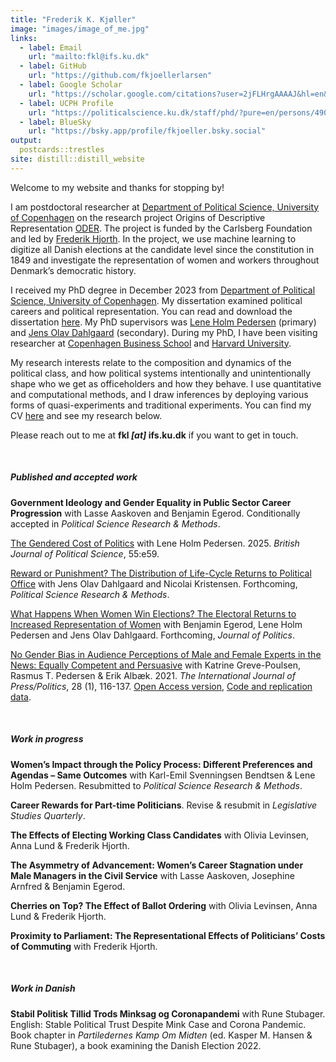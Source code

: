 ```yaml
---
title: "Frederik K. Kjøller"
image: "images/image_of_me.jpg"
links:
  - label: Email
    url: "mailto:fkl@ifs.ku.dk"
  - label: GitHub
    url: "https://github.com/fkjoellerlarsen"
  - label: Google Scholar
    url: "https://scholar.google.com/citations?user=2jFLHrgAAAAJ&hl=en&oi=ao"
  - label: UCPH Profile
    url: "https://politicalscience.ku.dk/staff/phd/?pure=en/persons/490612"
  - label: BlueSky
    url: "https://bsky.app/profile/fkjoeller.bsky.social"
output:
  postcards::trestles
site: distill::distill_website
---
```


Welcome to my website and thanks for stopping by!

I am postdoctoral researcher at [Department of Political Science, University of Copenhagen](https://politicalscience.ku.dk/) on the research project Origins of Descriptive Representation [ODER](https://www.carlsbergfondet.dk/en/Forskningsaktiviteter/Bevillingsstatistik/Bevillingsoversigt/CF22_0819_Frederik-Hjorth). The project is funded by the Carlsberg Foundation and led by [Frederik Hjorth](https://fghjorth.github.io/). In the project, we use machine learning to digitize all Danish elections at the candidate level since the constitution in 1849 and investigate the representation of women and workers throughout Denmark's democratic history.

I received my PhD degree in December 2023 from [Department of Political Science, University of Copenhagen](https://politicalscience.ku.dk/). My dissertation examined political careers and political representation. You can read and download the dissertation [here](https://www.dropbox.com/scl/fi/enie81c4cpdcdr0q4jruv/Kjoeller2023morethanajob.pdf?rlkey=x45lifhnqa7a23a6a9b9jf1dv&dl=0). My PhD supervisors was [Lene Holm Pedersen](https://politicalscience.ku.dk/staff/Academic_staff/?pure=en/persons/16215) (primary) and [Jens Olav Dahlgaard](https://jodahlgaard.com/) (secondary). During my PhD, I have been visiting researcher at [Copenhagen Business School](https://www.cbs.dk/en/research/departments-and-centres/department-of-international-economics-government-and-business) and [Harvard University](https://gov.harvard.edu).

My research interests relate to the composition and dynamics of the political class, and how political systems intentionally and unintentionally shape who we get as officeholders and how they behave. I use quantitative and computational methods, and I draw inferences by deploying various forms of quasi-experiments and traditional experiments.  You can find my CV [here](https://www.dropbox.com/scl/fi/n8i2dm6o9d36fgos6rlv9/cv_frederik_kjoeller.pdf?rlkey=8vsa9imyxu31eigplwq3egomt&dl=0) and see my research below.

Please reach out to me at **fkl *[at]* ifs.ku.dk** if you want to get in touch.

<br>

##### **Published and accepted work**

<p>

__Government Ideology and Gender Equality in Public Sector Career Progression__ with Lasse Aaskoven and Benjamin Egerod. Conditionally accepted in *Political Science Research & Methods*.

[The Gendered Cost of Politics](https://www.cambridge.org/core/journals/british-journal-of-political-science/article/gendered-cost-of-politics/2EADF7209471F07DDFEFB7F4D19A594D) with Lene Holm Pedersen. 2025. *British Journal of Political Science*, 55:e59.

[Reward or Punishment? The Distribution of Life-Cycle Returns to Political Office](https://www.cambridge.org/core/journals/political-science-research-and-methods/article/reward-or-punishment-the-distribution-of-lifecycle-returns-to-political-office/9D15D43DAF4D7BCA1AE469E4E1BC0DE7) with Jens Olav Dahlgaard and Nicolai Kristensen. Forthcoming, *Political Science Research & Methods*.

[What Happens When Women Win Elections? The Electoral Returns to Increased Representation of Women](https://www.journals.uchicago.edu/doi/abs/10.1086/734266?journalCode=jop) with Benjamin Egerod, Lene Holm Pedersen and Jens Olav Dahlgaard. Forthcoming, *Journal of Politics*.

<!--* We investigate if the election of a woman for office foster female representation in future elections and beyond the candidate herself. We do this by focusing on local elections, where a woman marginally wins a seat over a man competing for the same seat, and estimate what this means to the composition of the future candidate pools and thus how it shapes the supply of political candidates.-->

[No Gender Bias in Audience Perceptions of Male and Female Experts in the News: Equally Competent and Persuasive](https://journals.sagepub.com/doi/abs/10.1177/19401612211025499) with Katrine Greve-Poulsen, Rasmus T. Pedersen & Erik Albæk. 2021. *The International Journal of Press/Politics*, 28 (1), 116-137. [Open Access version](https://portal.findresearcher.sdu.dk/en/publications/no-gender-bias-in-audience-perceptions-of-male-and-female-experts), [Code and replication data](https://t.co/VNDcuQ8Lnz).

<br>

##### **Work in progress** 


<p> 

__Women's Impact through the Policy Process: Different Preferences and Agendas -- Same Outcomes__ with Karl-Emil Svenningsen Bendtsen & Lene Holm Pedersen. Resubmitted to *Political Science Research & Methods*.

<p>


__Career Rewards for Part-time Politicians__. Revise & resubmit in *Legislative Studies Quarterly*.

<!--* I estimate how holding a part-time political office affect income and civil career of Danish local councilors. Concerning the latter, I specifically investigate what being a local councilor do to the councilors labour supply and probability of being promoted in their outside job.-->

<p>

__The Effects of Electing Working Class Candidates__ with Olivia Levinsen, Anna Lund & Frederik Hjorth.

<p>

__The Asymmetry of Advancement: Women’s Career Stagnation under Male Managers in the Civil Service__ with Lasse Aaskoven, Josephine Arnfred & Benjamin Egerod.

<p>

__Cherries on Top? The Effect of Ballot Ordering__ with Olivia Levinsen, Anna Lund & Frederik Hjorth.

<p>

__Proximity to Parliament: The Representational Effects of Politicians' Costs of Commuting__ with Frederik Hjorth.

<br>

##### **Work in Danish**

<p>

__Stabil Politisk Tillid Trods Minksag og Coronapandemi__ with Rune Stubager. English: Stable Political Trust Despite Mink Case and Corona Pandemic.
Book chapter in _Partiledernes Kamp Om Midten_ (ed. Kasper M. Hansen & Rune Stubager), a book examining the Danish Election 2022.
